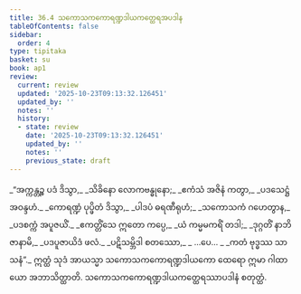 ```yaml
---
title: 36.4 သကောသကကောရဏ္ဍဒါယကတ္ထေရအပဒါန
tableOfContents: false
sidebar:
  order: 4
type: tipitaka
basket: su
book: ap1
review:
  current: review
  updated: '2025-10-23T09:13:32.126451'
  updated_by: ''
  notes: ''
  history:
  - state: review
    date: '2025-10-23T09:13:32.126451'
    updated_by: ''
    notes: ''
    previous_state: draft
---
```



<ReviewStatus review={frontmatter.review} showDetails={true} />

<HypothesisAnnotation frontmatter={frontmatter} />

<DynamicBreadcrumb />

<Division number="14" book="ap1" e="ch" v="20" p="326">

<Paragraph number="3989" type="verses" book="ap1">
_“အက္ကန္တဉ္စ ပဒံ ဒိသွာ,_  
_သိခိနော လောကဗန္ဓုနော;_  
_ဧကံသံ အဇိနံ ကတွာ,_  
_ပဒသေဋ္ဌံ အဝန္ဒဟံ._  

</Paragraph>

</Division>
<Division number="15" book="ap1" e="ch" v="20" p="326">

<Paragraph number="3990" type="verses" book="ap1">
_ကောရဏ္ဍံ ပုပ္ဖိတံ ဒိသွာ,_  
_ပါဒပံ ဓရဏီရုဟံ;_  
_သကောသကံ ဂဟေတွာန,_  
_ပဒစက္ကံ အပူဇယိံ._  

</Paragraph>

</Division>
<Division number="16" book="ap1" e="ch" v="20" p="326">

<Paragraph number="3991" type="verses" book="ap1">
_ဧကတ္တိံသေ ဣတော ကပ္ပေ,_  
_ယံ ကမ္မမကရိံ တဒါ;_  
_ဒုဂ္ဂတိံ နာဘိဇာနာမိ,_  
_ပဒပူဇာယိဒံ ဖလံ._  

</Paragraph>

</Division>
<Division number="17" book="ap1" e="ch" v="20" p="326">

<Paragraph number="3992" type="verses" book="ap1">
_ပဋိသမ္ဘိဒါ စတဿော,_  
_ …ပေ… _  
_ကတံ ဗုဒ္ဓဿ သာသနံ”._  

</Paragraph>

<Paragraph number="3993" book="ap1">
ဣတ္ထံ သုဒံ အာယသ္မာ သကောသကကောရဏ္ဍဒါယကော ထေရော ဣမာ ဂါထာယော အဘာသိတ္ထာတိ.

</Paragraph>
</Division>

<Paragraph number="3994" type="center" book="ap1">
သကောသကကောရဏ္ဍဒါယကတ္ထေရဿာပဒါနံ စတုတ္ထံ.
</Paragraph>